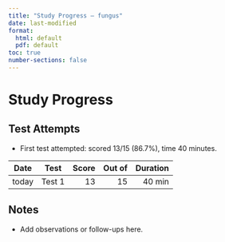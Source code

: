 ```yaml
---
title: "Study Progress — fungus"
date: last-modified
format:
  html: default
  pdf: default
toc: true
number-sections: false
---
```


# Study Progress

## Test Attempts

- First test attempted: scored 13/15 (86.7%), time 40 minutes.

| Date | Test | Score | Out of | Duration |
|---|---|---:|---:|---:|
| today | Test 1 | 13 | 15 | 40 min |

## Notes

- Add observations or follow-ups here.

